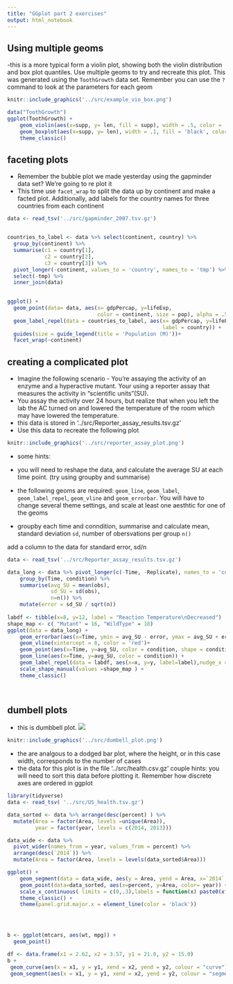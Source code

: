 ```yaml
---
title: "GGplot part 2 exercises"
output: html_notebook
---
```



## Using multiple geoms 

-this is a more typical form a violin plot, showing both the violin distribution and box plot quantiles. Use multiple geoms to try and recreate this plot. This was generated using the `ToothGrowth` data set. Remember you can use the `?` command to look at the parameters for each geom 

```r
knitr::include_graphics('../src/example_vio_box.png')
```



```r
data("ToothGrowth") 
ggplot(ToothGrowth) + 
    geom_violin(aes(x=supp, y= len, fill = supp), width = .5, color = 'white') + 
    geom_boxplot(aes(x=supp, y= len), width = .1, fill = 'black', color = 'white') + 
    theme_classic()

```

## faceting plots 

- Remember the bubble plot we made yesterday using the gapminder data set? We're going to re plot it
- This time use `facet_wrap` to split the data up by continent and make a facted plot. Additionally, add labels for the country names for three countries from each continent

```r
data <- read_tsv('../src/gapminder_2007.tsv.gz')


countries_to_label <- data %>% select(continent, country) %>% 
  group_by(continent) %>% 
  summarise(c1 = country[1], 
            c2 = country[2], 
            c3 = country[3]) %>% 
  pivot_longer(-continent, values_to = 'country', names_to = 'tmp') %>% 
  select(-tmp) %>% 
  inner_join(data)
  

ggplot() + 
  geom_point(data= data, aes(x= gdpPercap, y=lifeExp, 
                             color = continent, size = pop), alpha = .5) +
  geom_label_repel(data = countries_to_label, aes(x= gdpPercap, y=lifeExp, 
                                                  label = country)) + 
  guides(size = guide_legend(title = 'Population (M)'))+
  facet_wrap(~continent)
```


## creating a complicated plot

- Imagine the following scenario - You're assaying the activity of an enzyme and a hyperactive mutant. Your using a reporter assay that measures the activity in "scientific units"(SU).
- You assay the activity over 24 hours, but realize that when you left the lab the AC turned on and lowered the temperature of the room which may have lowered the temperature.
- this data is stored in '../src/Reporter_assay_results.tsv.gz'
- Use this data to recreate the following plot

```r
knitr::include_graphics('../src/reporter_assay_plot.png')
```

- some hints: 
- you will need to reshape the data, and calculate the average SU at each time point. (try using groupby and summarise)
- the following geoms are required: `geom_line`, `geom_label`, `geom_label_repel`, `geom_vline` and `geom_errorbar`. You will have to change several theme settings, and scale at least one aesthtic for one of the geoms

- groupby each time and conndition, summarise and calculate mean, standard deviation `sd`, number of obersvations per group `n()`  

add a column to the data for standard error, sd/n

```r
data <- read_tsv('../src/Reporter_assay_results.tsv.gz')

data_long <- data %>% pivot_longer(c(-Time, -Replicate), names_to = 'condition', values_to = 'obs') %>% 
    group_by(Time, condition) %>% 
    summarise(avg_SU = mean(obs), 
              sd_SU = sd(obs), 
              n=n()) %>% 
    mutate(error = sd_SU / sqrt(n))
    
labdf <- tibble(x=8, y=12, label = "Reaction Temperature\nDecreased")
shape_map <- c( "Mutant" = 16, "WildType" = 18)
ggplot(data = data_long) + 
    geom_errorbar(aes(x=Time, ymin = avg_SU - error, ymax = avg_SU + error ), width = .5) +
    geom_vline(xintercept = 8, color = 'red')+
    geom_point(aes(x=Time, y=avg_SU, color = condition, shape = condition), size = 2) + 
    geom_line(aes(x=Time, y=avg_SU, color = condition)) +
    geom_label_repel(data = labdf, aes(x=x, y=y, label=label),nudge_x = 10, nudge_y = -2)+ 
    scale_shape_manual(values =shape_map ) + 
    theme_classic()
    
    


```


## dumbell plots
- this is dumbbell plot. 
![](../src/dumbell_plot.png)

```r
knitr::include_graphics('../src/dumbell_plot.png')
```

- the are analgous to a dodged bar plot, where the height, or in this case width, corresponds to the number of cases 
- the data for this plot is in the file '../src/health.csv.gz'
couple hints: you will need to sort this data before plotting it. Remember how discrete axes are ordered in ggplot

```r
library(tidyverse)
data <- read_tsv( '../src/US_health.tsv.gz')

data_sorted <- data %>% arrange(desc(percent) ) %>% 
  mutate(Area = factor(Area, levels =unique(Area)),
         year = factor(year, levels = c(2014, 2013)))

data_wide <- data %>% 
  pivot_wider(names_from = year, values_from = percent) %>% 
  arrange(desc(`2014`)) %>% 
  mutate(Area = factor(Area, levels = levels(data_sorted$Area)))

ggplot() + 
    geom_segment(data = data_wide, aes(y = Area, yend = Area, x=`2014`, xend=`2013`))+
    geom_point(data=data_sorted, aes(x=percent, y=Area, color= year)) + 
    scale_x_continuous( limits = c(0,.3),labels = function(x) paste0(x*100, "%")) +
    theme_classic() +
    theme(panel.grid.major.x = element_line(color = 'black'))





```


```r
b <- ggplot(mtcars, aes(wt, mpg)) +
  geom_point()

df <- data.frame(x1 = 2.62, x2 = 3.57, y1 = 21.0, y2 = 15.0)
b +
 geom_curve(aes(x = x1, y = y1, xend = x2, yend = y2, colour = "curve"), data = df) +
 geom_segment(aes(x = x1, y = y1, xend = x2, yend = y2, colour = "segment"), data = df)

```





